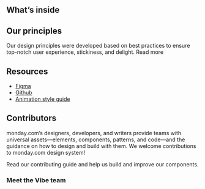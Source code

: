 
<Meta title="Welcome" />

<WelcomeHeader />
<WelcomeIntro />

## What’s inside

<AbilitiesDescription />

## Our principles

Our design principles were developed based on best practices to ensure top-notch user experience, stickiness, and delight. Read more

<Principles />

## Resources

- [Figma](https://www.figma.com/file/pTpO3Wobs5cQwRsabt21Nd/monday.com-UI-kit?node-id=14811%3A20455)
- [Github](https://github.com/mondaycom/monday-ui-react-core/)
- [Animation style guide](https://monday.com/lp/motion/)

## Contributors

monday.com’s designers, developers, and writers provide teams with universal assets—elements, components, patterns, and code—and the guidance on how to design and build with them.
We welcome contributions to monday.com design system!

Read our contributing guide and help us build and improve our components.

### Meet the Vibe team

<Contributors />
<OtherContributorsList />
